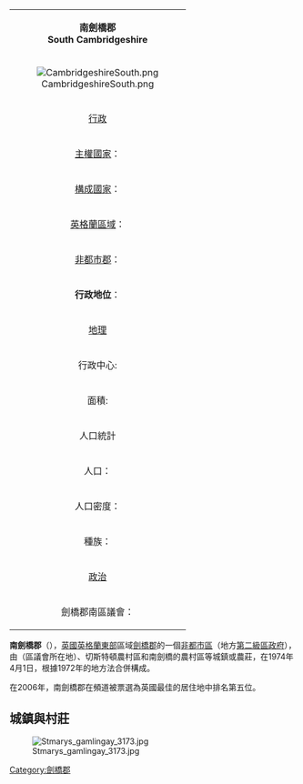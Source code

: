 {| class="infobox bordered" align=right cellpadding=4 cellspacing=0 width=275 style="clear:right; margin: 0 0 1em 1em; background: #f9f9f9;  font-size: 95%;"
|-
|colspan=2 align=center bgcolor="#BFDFFF"|'''南劍橋郡'''<br />'''South Cambridgeshire'''
|-
!colspan="3" | [[Image:CambridgeshireSouth.png|center]]
|-
!colspan=2 align=center bgcolor="#BFDFFF"|[[行政|行政]]
|-
|[[主權國家|主權國家]]：|| [[英國|英國]]
|-
|[[構成國家|構成國家]]：|| [[英格蘭|英格蘭]]
|-
|[[英格蘭區域|英格蘭區域]]：|| [[東英格蘭|東英格蘭]]
|-
|[[非都市郡|非都市郡]]：|| [[劍橋郡|劍橋郡]]
|-
|'''行政地位'''：||'''非都市區'''
（第二級地方行政區）
|-
!colspan=2 align=center bgcolor="#BFDFFF"|[[地理|地理]]
|-
|行政中心:||{{tsl|en|Cambourne|}}
|-
|面積:||901.63 km²
（英格蘭排名37）
|-
!colspan=2 align=center bgcolor="#BFDFFF"|人口統計
|-
|人口：||137,300 人
（英格蘭排名141）
|-
|人口密度：||152  / km²
|-
|種族：||97.1% 白人<br/>
|-
!colspan=2 align=center bgcolor="#BFDFFF"|[[政治|政治]]
|-
|劍橋郡南區議會：||[http://www.scambs.gov.uk/  www.scambs.gov.uk/]{{Wayback|url=http://www.scambs.gov.uk/ |date=20140220231643 }}
|}
'''南劍橋郡'''（{{lang-en|South Cambridgeshire}}），[[英國|英國]][[英格蘭|英格蘭]][[東英格蘭|東部]]區域[[劍橋郡|劍橋郡]]的一個[[非都市區|非都市區]]（地方[[英格蘭的區|第二級區政府]]），由{{tsl|en|Cambourne|}}（區議會所在地）、切斯特頓農村區和南劍橋的農村區等城鎮或農莊，在1974年4月1日，根據1972年的地方法合併構成。

在2006年，南劍橋郡在頻道被票選為英國最佳的居住地中排名第五位。

== 城鎮與村莊 ==
[[Image:Stmarys_gamlingay_3173.jpg|thumb]]   

[[Category:劍橋郡|Category:劍橋郡]]
{{DEFAULTSORT:South Cambridgeshire}}